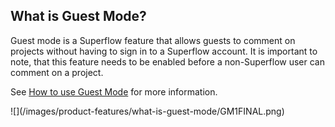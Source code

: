 ## What is Guest Mode?

Guest mode is a Superflow feature that allows guests to comment on projects without having to sign in to a Superflow account. It is important to note, that this feature needs to be enabled before a non-Superflow user can comment on a project.

See [How to use Guest Mode](https://docs.usesuperflow.com/how-to-guides/how-to-use-guest-mode) for more information.

<Frame>
![](/images/product-features/what-is-guest-mode/GM1FINAL.png)
</Frame>


